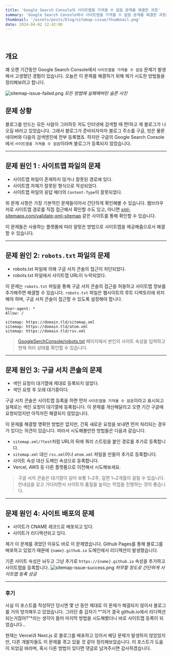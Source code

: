 ```yaml
---
title: 'Google Search Console의 사이트맵을 가져올 수 없음 문제를 해결한 과정'
summary: 'Google Search Console에서 사이트맵을 가져올 수 없음 문제를 해결한 과정을 기록합니다.'
thumbnail: '/assets/posts/blog/sitemap-issue/thumbnail.png'
date: 2024-04-02 12:42:00
---
```


<br />

## 개요

꽤 오랜 기간동안 Google Search Console에서 `사이트맵을 가져올 수 없음` 문제가 발생해서 고생했던 경험이 있습니다.
오늘은 이 문제를 해결하기 위해 제가 시도한 방법들을 정리해보려고 합니다.

![sitemap-issue-failed.png](/assets/posts/blog/sitemap-issue/failed.png) _모든 방법에 실패해버린 슬픈 사진_

## 문제 상황

블로그를 만드는 모든 사람이 그러하듯 저도 인터넷에 검색할 때 짠!하고 제 블로그가 나오길 바라고 있었습니다.
그래서 블로그가 준비되자마자 블로그 주소를 구글, 빙은 물론 네이버와 다음의 검색엔진에 전부 등록했죠.
하지만 구글의 Google Search Console에서 `사이트맵을 가져올 수 없음`이라며 블로그가 등록되지 않았습니다.

---

## 문제 원인 1 : 사이트맵 파일의 문제

- 사이트맵 파일이 존재하지 않거나 잘못된 경로에 있다.
- 사이트맵 자체가 잘못된 형식으로 작성되었다.
- 사이트맵 파일의 응답 헤더의 `Content-Type`이 잘못되었다.

위 문제 사항은 가장 기본적인 문제들이어서 간단하게 확인해볼 수 있습니다.
웹브라우저로 사이트맵 경로를 직접 접근해서 확인할 수도 있고,
아니면 [xml-sitemaps.com/validate-xml-sitemap](https://www.xml-sitemaps.com/validate-xml-sitemap.html) 같은 사이트를 통해 확인할 수 있습니다.

이 문제들은 사용하는 플랫폼에 따라 알맞은 방법으로 사이트맵을 제공해줌으로서 해결할 수 있습니다.

---

## 문제 원인 2: `robots.txt` 파일의 문제

- robots.txt 파일에 의해 구글 서치 콘솔의 접근이 차단되었다.
- robots.txt 파일에서 사이트맵 URL이 누락되었다.

이 문제는 `robots.txt` 파일을 통해 구글 서치 콘솔의 접근을 허용하고 사이트맵 정보를 추가해주면 해결할 수 있습니다.
`robots.txt` 파일은 웹사이트의 루트 디렉토리에 위치해야 하며, 구글 서치 콘솔이 접근할 수 있도록 설정해야 합니다.

```text title="robots.txt"
User-agent: *
Allow: /

sitemap: https://domain.tld/sitemap.xml
sitemap: https://domain.tld/atom.xml
sitemap: https://domain.tld/rss.xml
```

> [GoogleSerchConsole/robots.txt](https://search.google.com/search-console/settings/robots-txt) 페이지에서 본인의 사이트 속성을 입력하고 현재 처리 상태를 확인할 수 있습니다.

---

## 문제 원인 3: 구글 서치 콘솔의 문제

- 색인 요청이 대기열에 제대로 등록되지 않았다.
- 색인 요청 후 오래 대기중이다.

구글 서치 콘솔은 사이트맵 등록을 하면 먼저 `사이트맵을 가져올 수 없음`이라고 표시되고 실제로는 색인 요청이 대기열에 등록됩니다.
이 문제를 개선해달라고 오랜 기간 구글에 요청되었지만 아직까진 해결되지 않았습니다.

이 문제를 해결할 명확한 방법은 없지만, 간혹 새로운 요청을 보내면 먼저 처리되는 경우가 있다는 의견이 있습니다.
따라서 시도해볼만한 방법들은 다음과 같습니다.

- `sitemap.xml/?test`처럼 URL의 뒤에 쿼리 스트링을 붙인 경로를 추가로 등록합니다.
- `sitemap.xml` 대신 `rss.xml`이나 `atom.xml` 파일을 만들어 추가로 등록합니다.
- 사이트 속성 대신 도메인 속성으로 등록합니다.
- Vercel, AWS 등 다른 플랫폼으로 이전해서 시도해보세요.

> 구글 서치 콘솔은 대기열이 길어 보통 1~2주, 길면 1~2개월이 걸릴 수 있습니다.
> 인내심을 갖고 기다리면서 사이트의 품질을 높이는 작업을 진행하는 것이 좋습니다.

---

## 문제 원인 4: 사이트 배포의 문제

- 사이트가 CNAME 레코드로 배포되고 있다.
- 사이트가 리디렉션되고 있다.

제가 이 문제를 겪었던 이유도 바로 이 문제였습니다.
Github Pages를 통해 블로그를 배포하고 있었기 때문에 `{name}.github.io` 도메인에서 리디렉션이 발생했습니다.

기존 사이트 속성은 놔두고 그냥 추가로 `https://{name}.github.io` 속성을 추가하고 사이트맵을 등록합니다.
![sitemap-issue-success.png](/assets/posts/blog/sitemap-issue/success.png)
_허무할 정도로 간단하게 사이트맵 등록 성공_

---

### 후기

사실 이 포스트를 작성하던 당시엔 몇 년 동안 제대로 이 문제가 해결되지 않아서 블로그를 거의 방치해두고 있었습니다.
그러던 중 갑자기 *"이거 결국 github.io에서 리디렉션 되는거잖아?"*라는 생각이 들어
마지막 방법을 시도해봤더니 바로 사이트맵 등록이 되었습니다...

현재는 Vercel과 Next.js 로 블로그를 배포하고 있어서 해당 문제가 발생하지 않았었지만,
다른 개발자들도 이 문제를 겪고 있을 것 같아 정리해보았습니다.
이 포스트가 도움이 되었길 바라며, 혹시 다른 방법이 있다면 댓글로 남겨주시면 감사하겠습니다.
